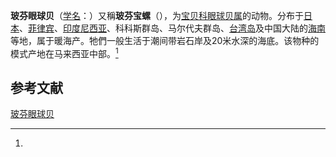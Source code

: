 {{Speciesbox
| name = 玻芬眼球贝
| status = 
| status_system = 
| image = 
| genus = Erosaria
| species = boivinii
| authority = (Kiener, 1843)<ref name='id10659'>{{cite web| url =http://www.bioinfo.cn/db05/BjdwSpecies.php?action=view&id=10659| title =玻芬眼球贝| work =《中国动物物种编目数据库》| publisher =中国科学院微生物研究所| author =中国科学院动物研究所| accessdate =2009-04-28| deadurl =yes| archiveurl =https://web.archive.org/web/20160305031815/http://www.bioinfo.cn/db05/BjdwSpecies.php?action=view&id=10659| archivedate =2016-03-05}}</ref>
}}

'''玻芬眼球贝'''（[[学名|学名]]：{{lang|la|''Erosaria boivinii''}}）又稱'''玻芬宝螺'''（''{{lang|la|Cypraea boivinii}}''），为[[宝贝科|宝贝科]][[眼球贝属|眼球贝属]]的动物。分布于[[日本|日本]]、[[菲律宾|菲律宾]]、[[印度尼西亚|印度尼西亚]]、科科斯群岛、马尔代夫群岛、[[台湾岛|台湾岛]]及中国大陆的[[海南|海南]]等地，属于暖海产。牠們一般生活于潮间带岩石岸及20米水深的海底。该物种的模式产地在马来西亚中部。<ref name='id10659'/>

== 参考文献 ==
{{reflist}}

{{Wikispecies|Erosaria boivinii}}
{{Taxonbar|from=Q13612781}}

[[Category:眼球贝属|玻芬眼球贝]]


{{软体动物小作品}}